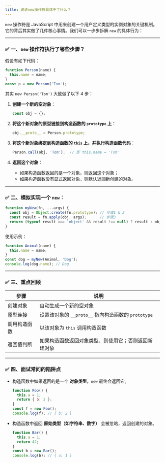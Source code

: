 ```yaml
---
title: 说说new操作符具体干了什么？
---
```


`new` 操作符是 JavaScript 中用来创建一个用户定义类型的实例对象的关键机制。它的背后其实做了几件核心事情。我们可以一步步拆解 `new` 的具体行为：

---

### ✅ 一、`new` 操作符执行了哪些步骤？

假设有如下代码：

```javascript
function Person(name) {
  this.name = name;
}
const p = new Person('Tom');
```

其实 `new Person('Tom')` 大致做了以下 4 步：

1. **创建一个新的空对象**：

   ```js
   const obj = {};
   ```

2. **将这个新对象的原型链接到构造函数的 `prototype` 上**：

   ```js
   obj.__proto__ = Person.prototype;
   ```

3. **将这个新对象绑定到构造函数的 `this` 上，并执行构造函数代码**：

   ```js
   Person.call(obj, 'Tom');  // 即 this.name = 'Tom'
   ```

4. **返回这个对象**：

   * 如果构造函数返回的是一个对象，则返回这个对象；
   * 如果构造函数没有显式返回对象，则默认返回新创建的对象。

---

### ✅ 二、模拟实现一个 `new`：

```javascript
function myNew(fn, ...args) {
  const obj = Object.create(fn.prototype); // 步骤1 & 2
  const result = fn.apply(obj, args);      // 步骤3
  return (typeof result === 'object' && result !== null) ? result : obj; // 步骤4
}
```

使用示例：

```javascript
function Animal(name) {
  this.name = name;
}
const dog = myNew(Animal, 'Dog');
console.log(dog.name); // Dog
```

---

### ✅ 三、重点回顾

| 步骤     | 说明                                     |
| ------ | -------------------------------------- |
| 创建对象   | 自动生成一个新的空对象                            |
| 原型连接   | 设置该对象的 `__proto__` 指向构造函数的 `prototype` |
| 调用构造函数 | 以该对象为 `this` 调用构造函数                    |
| 返回值判断  | 如果构造函数返回对象类型，则使用它；否则返回新建对象             |

---

### ✅ 四、面试常问的陷阱点

* 构造函数中如果返回的是一个 **对象类型**，`new` 最终会返回它。

  ```js
  function Foo() {
    this.a = 1;
    return { b: 2 };
  }
  const f = new Foo();
  console.log(f); // { b: 2 }
  ```

* 构造函数中返回 **原始类型（如字符串、数字）** 会被忽略，返回创建的对象。

  ```js
  function Bar() {
    this.a = 1;
    return 42;
  }
  const b = new Bar();
  console.log(b); // { a: 1 }
  ```

